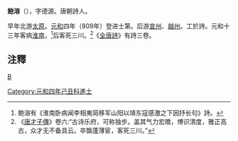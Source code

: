 '''鲍溶'''（{{bd|?||?|}}），字德源。唐朝詩人。

早年北游[[太原|太原]]。[[元和_(唐朝)|元和]]四年（809年）登进士第。后游[[宣州|宣州]]、[[越州|越州]]。工於詩。元和十三年客病[[淮南|淮南]]，<ref>鲍溶有《淮南卧病闻李相夷简移军山阳以靖东寇感激之下因抒长句》詩。</ref>后客死三川。<ref>《[[唐才子傳|唐才子傳]]》卷六:“古诗乐府，可称独步。盖其气力宏赡，博识清度，雅正高古，众才无不备具云。卒飘蓬薄宦，客死三川。”</ref>《[[全唐詩|全唐詩]]》有詩三卷。

==注釋==
{{reflist}}
[[category:唐朝詩人|B]]
[[Category:元和四年己丑科進士|Category:元和四年己丑科進士]]